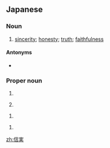 ==Japanese==
{{ja-kanjitab|しん|じつ|yomi=o}}

===Noun===
{{ja-noun|しんじつ}}

# [[sincerity]]; [[honesty]]; [[truth]]; [[faithfulness]]

====Antonyms====
* {{ja-r|不信実|ふしんじつ}}

===Proper noun===
{{ja-pos|proper|のぶざね}}

# {{surname|lang=ja|sort=のぶざね}}
# {{lb|ja|obsolete|sort=のぶざね}} {{given name|male|lang=ja|sort=のぶざね}}

{{ja-pos|proper|のぶみ}}

# {{given name|male|lang=ja|sort=のぶみ}}

{{ja-pos|proper|まさみ}}

# {{given name|female|lang=ja|sort=まさみ}}

[[zh:信実]]